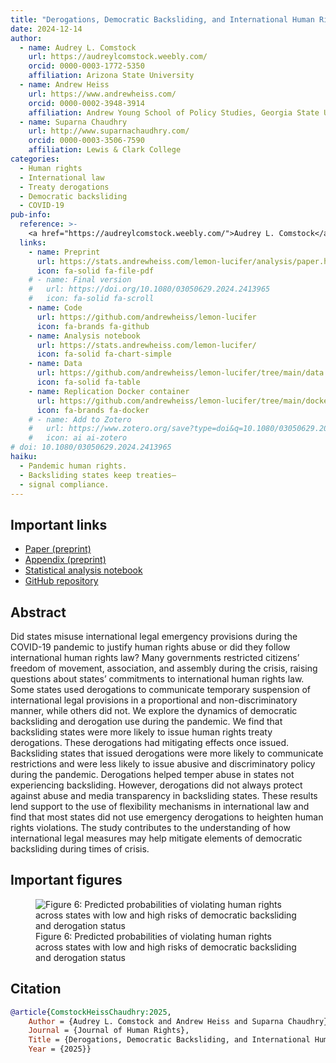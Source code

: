 ```yaml
---
title: "Derogations, Democratic Backsliding, and International Human Rights During the COVID-19 Pandemic"
date: 2024-12-14
author:
  - name: Audrey L. Comstock
    url: https://audreylcomstock.weebly.com/
    orcid: 0000-0003-1772-5350
    affiliation: Arizona State University
  - name: Andrew Heiss
    url: https://www.andrewheiss.com/
    orcid: 0000-0002-3948-3914
    affiliation: Andrew Young School of Policy Studies, Georgia State University
  - name: Suparna Chaudhry
    url: http://www.suparnachaudhry.com/
    orcid: 0000-0003-3506-7590
    affiliation: Lewis & Clark College
categories:
  - Human rights
  - International law
  - Treaty derogations
  - Democratic backsliding
  - COVID-19
pub-info:
  reference: >-
    <a href="https://audreylcomstock.weebly.com/">Audrey L. Comstock</a>, <strong>Andrew Heiss</strong>, and <a href="http://www.suparnachaudhry.com/">Suparna Chaudhry</a>, “Derogations, Democratic Backsliding, and International Human Rights During the COVID-19 Pandemic,” <em>Journal of Human Rights</em> (forthcoming)
  links:
    - name: Preprint
      url: https://stats.andrewheiss.com/lemon-lucifer/analysis/paper.html
      icon: fa-solid fa-file-pdf
    # - name: Final version
    #   url: https://doi.org/10.1080/03050629.2024.2413965
    #   icon: fa-solid fa-scroll
    - name: Code
      url: https://github.com/andrewheiss/lemon-lucifer
      icon: fa-brands fa-github
    - name: Analysis notebook
      url: https://stats.andrewheiss.com/lemon-lucifer/
      icon: fa-solid fa-chart-simple
    - name: Data
      url: https://github.com/andrewheiss/lemon-lucifer/tree/main/data
      icon: fa-solid fa-table
    - name: Replication Docker container
      url: https://github.com/andrewheiss/lemon-lucifer/tree/main/docker
      icon: fa-brands fa-docker
    # - name: Add to Zotero
    #   url: https://www.zotero.org/save?type=doi&q=10.1080/03050629.2024.2413965
    #   icon: ai ai-zotero
# doi: 10.1080/03050629.2024.2413965
haiku: 
  - Pandemic human rights.
  - Backsliding states keep treaties—
  - signal compliance.
---
```


## Important links

- [Paper (preprint)](https://stats.andrewheiss.com/lemon-lucifer/analysis/paper.html)
- [Appendix (preprint)](https://stats.andrewheiss.com/lemon-lucifer/analysis/appendix.html)
- [Statistical analysis notebook](https://stats.andrewheiss.com/lemon-lucifer/)
- [GitHub repository](https://github.com/andrewheiss/lemon-lucifer)


## Abstract

Did states misuse international legal emergency provisions during the COVID-19 pandemic to justify human rights abuse or did they follow international human rights law? Many governments restricted citizens' freedom of movement, association, and assembly during the crisis, raising questions about states' commitments to international human rights law. Some states used derogations to communicate temporary suspension of international legal provisions in a proportional and non-discriminatory manner, while others did not. We explore the dynamics of democratic backsliding and derogation use during the pandemic. We find that backsliding states were more likely to issue human rights treaty derogations. These derogations had mitigating effects once issued. Backsliding states that issued derogations were more likely to communicate restrictions and were less likely to issue abusive and discriminatory policy during the pandemic. Derogations helped temper abuse in states not experiencing backsliding. However, derogations did not always protect against abuse and media transparency in backsliding states. These results lend support to the use of flexibility mechanisms in international law and find that most states did not use emergency derogations to heighten human rights violations. The study contributes to the understanding of how international legal measures may help mitigate elements of democratic backsliding during times of crisis.


## Important figures

![Figure 6: Predicted probabilities of violating human rights across states with low and high risks of democratic backsliding and derogation status](fig-hr-preds-1.png)


## Citation

```bibtex
@article{ComstockHeissChaudhry:2025,
    Author = {Audrey L. Comstock and Andrew Heiss and Suparna Chaudhry},
    Journal = {Journal of Human Rights},
    Title = {Derogations, Democratic Backsliding, and International Human Rights During the COVID-19 Pandemic},
    Year = {2025}}
```
